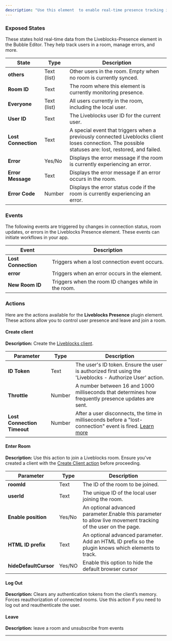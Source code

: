 ```yaml
---
description: "Use this element  to enable real-time presence tracking in your Bubble app."
---
```



### Exposed States

These states hold real-time data from the Liveblocks-Presence element in the Bubble Editor. They help track users in a room, manage errors, and more.

| **State**           | **Type**    | **Description**                                                                                                                                      |
| ------------------- | ----------- | ---------------------------------------------------------------------------------------------------------------------------------------------------- |
| **others**          | Text (list) | Other users in the room. Empty when no room is currently synced.                                                                                     |
| **Room ID**         | Text        | The room where this element is currently monitoring presence.                                                                                        |
| **Everyone**        | Text (list) | All users currently in the room, including the local user.                                                                                           |
| **User ID**         | Text        | The Liveblocks user ID for the current user.                                                                                                         |
| **Lost Connection** | Text        | A special event that triggers when a previously connected Liveblocks client loses connection. The possible statuses are: lost, restored, and failed. |
| **Error**           | Yes/No      | Displays the error message if the room is currently experiencing an error.                                                                           |
| **Error Message**   | Text        | Displays the error message if an error occurs in the room.                                                                                           |
| **Error Code**      | Number      | Displays the error status code if the room is currently experiencing an error.                                                                       |

### Events

The following events are triggered by changes in connection status, room updates, or errors in the Liveblocks Presence element. These events can initiate workflows in your app.

| **Event**           | **Description**                                      |
| ------------------- | ---------------------------------------------------- |
| **Lost Connection** | Triggers when a lost connection event occurs.        |
| **error**           | Triggers when an error occurs in the element.        |
| **New Room ID**     | Triggers when the room ID changes while in the room. |

### Actions

Here are the actions available for the **Liveblocks Presence** plugin element. These actions allow you to control user presence and leave and join a room.

#### Create client

**Description:** Create the [Liveblocks client](https://liveblocks.io/docs/api-reference/liveblocks-client#createClient).

| **Parameter**               | **Type** | **Description**                                                                                                                                                                                          |
| --------------------------- | -------- | -------------------------------------------------------------------------------------------------------------------------------------------------------------------------------------------------------- |
| **ID Token**                | Text     | The user's ID token. Ensure the user is authorized first using the 'Liveblocks - Authorize User' action.                                                                                                 |
| **Throttle**                | Number   | A number between 16 and 1000 milliseconds that determines how frequently presence updates are sent.                                                                                                      |
| **Lost Connection Timeout** | Number   | After a user disconnects, the time in milliseconds before a "lost-connection" event is fired. [Learn more](https://liveblocks.io/docs/api-reference/liveblocks-client#createClientLostConnectionTimeout) |

#### **Enter Room**

**Description:** Use this action to join a Liveblocks room. Ensure you’ve created a client with the [Create Client action](#create-client) before proceeding.

| **Parameter**         | **Type** | **Description**                                                                                               |
| --------------------- | -------- | ------------------------------------------------------------------------------------------------------------- |
| **roomId**            | Text     | The ID of the room to be joined.                                                                              |
| **userId**            | Text     | The unique ID of the local user joining the room.                                                             |
| **Enable position**   | Yes/No   | An optional advanced parameter.Enable this parameter to allow live movement tracking of the user on the page. |
| **HTML ID prefix**    | Text     | An optional advanced parameter. Add an HTML ID prefix so the plugin knows which elements to track.            |
| **hideDefaultCursor** | Yes/NO   | Enable this option to hide the default browser cursor                                                         |

#### **Log Out**

**Description:** Clears any authentication tokens from the client’s memory. Forces reauthorization of connected rooms. Use this action if you need to log out and reauthenticate the user.

#### **Leave**

**Description:** leave a room and unsubscribe from events

---

<liveblocksFooter />
